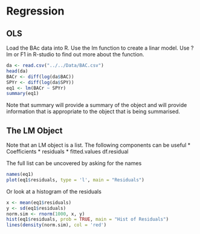 Regression
========================================================
OLS
----------------------------------------------------------
Load the BAc data into R.  Use the lm function to create a linar model. Use \?lm or F1 in R-studio to find out more about the function. 
```r
da <- read.csv("../../Data/BAC.csv")
head(da)
BACr <- diff(log(da$BAC))
SPYr <- diff(log(da$SPY))
eq1 <- lm(BACr ~ SPYr)
summary(eq1)
```
Note that summary will provide a summary of the object and will provide information that is appropriate to the object that is being summarised.  

The LM Object
----------------------------
Note that an LM object is a list.  The following components can be useful
* Coefficients
* residuals
* fitted.values
df.residual

The full list can be uncovered by asking for the names

```r
names(eq1)
plot(eq1$residuals, type = 'l', main = "Residuals")
```
Or look at a histogram of the residuals
```r
x <- mean(eq1$residuals)
y <- sd(eq1$residuals)
norm.sim <- rnorm(1000, x, y)
hist(eq1$residuals, prob = TRUE, main = "Hist of Residuals")
lines(density(norm.sim), col = 'red')

```



